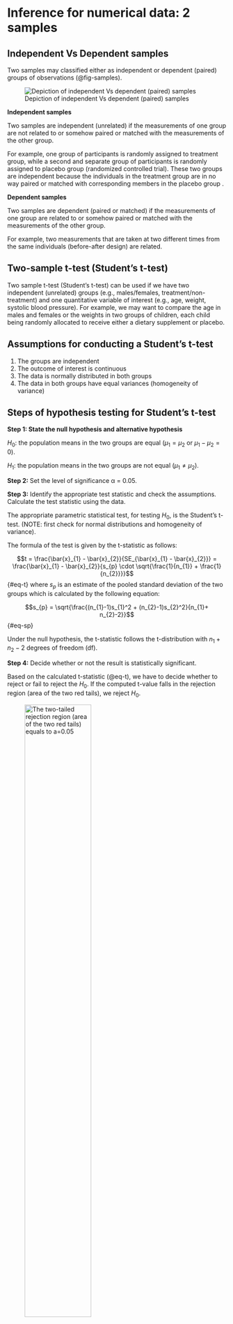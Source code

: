 # Inference for numerical data: 2 samples {#sec-two_samples}

## Independent Vs Dependent samples

Two samples may classified either as independent or dependent (paired) groups of observations (@fig-samples).

![Depiction of independent Vs dependent (paired) samples](images/samples.png){#fig-samples}

**Independent samples**

Two samples are independent (unrelated) if the measurements of one group are not related to or somehow paired or matched with the measurements of the other group.

For example, one group of participants is randomly assigned to treatment group, while a second and separate group of participants is randomly assigned to placebo group (randomized controlled trial). These two groups are independent because the individuals in the treatment group are in no way paired or matched with corresponding members in the placebo group .

**Dependent samples**

Two samples are dependent (paired or matched) if the measurements of one group are related to or somehow paired or matched with the measurements of the other group.

For example, two measurements that are taken at two different times from the same individuals (before-after design) are related.

## Two-sample t-test (Student's t-test)

Two sample t-test (Student's t-test) can be used if we have two independent (unrelated) groups (e.g., males/females, treatment/non-treatment) and one quantitative variable of interest (e.g., age, weight, systolic blood pressure). For example, we may want to compare the age in males and females or the weights in two groups of children, each child being randomly allocated to receive either a dietary supplement or placebo.

::: {.callout-warning icon="false"}
## **Assumptions for conducting a Student's t-test**

1.  The groups are independent
2.  The outcome of interest is continuous
3.  The data is normally distributed in both groups
4.  The data in both groups have equal variances (homogeneity of variance)
:::

::: {.callout-tip icon="false"}
## Steps of hypothesis testing for Student's t-test

**Step 1: State the null hypothesis and alternative hypothesis**

$H_{0}$: the population means in the two groups are equal ($μ_{1}=μ_{2}$ or $μ_{1} - μ_{2} = 0$).

$H_{1}$: the population means in the two groups are not equal ($μ_{1} \neq μ_{2}$).

**Step 2:** Set the level of significance α = 0.05.

**Step 3:** Identify the appropriate test statistic and check the assumptions. Calculate the test statistic using the data.

Τhe appropriate parametric statistical test, for testing $H_{0}$, is the Student's t-test. (NOTE: first check for normal distributions and homogeneity of variance).

The formula of the test is given by the t-statistic as follows:

$$t = \frac{\bar{x}_{1} - \bar{x}_{2}}{SE_{\bar{x}_{1} - \bar{x}_{2}}} = \frac{\bar{x}_{1} - \bar{x}_{2}}{s_{p} \cdot \sqrt{\frac{1}{n_{1}} + \frac{1}{n_{2}}}}$$ {#eq-t} where $s_{p}$ is an estimate of the pooled standard deviation of the two groups which is calculated by the following equation:

$$s_{p} = \sqrt{\frac{(n_{1}-1)s_{1}^2 + (n_{2}-1)s_{2}^2}{n_{1}+ n_{2}-2}}$$ {#eq-sp}

Under the null hypothesis, the t-statistic follows the t-distribution with $n_{1}+ n_{2}-2$ degrees of freedom (df).

**Step 4:** Decide whether or not the result is statistically significant.

Based on the calculated t-statistic (@eq-t), we have to decide whether to reject or fail to reject the $H_{0}$. If the computed t-value falls in the rejection region (area of the two red tails), we reject $H_{0}$.

![The two-tailed rejection region (area of the two red tails) equals to a=0.05](images/ttest1.png){#fig-ttest1 width="60%"}

In practice, we use the p-value (as generated by Jamovi based on the value of the t-statistic @eq-t) to guide our decision:

-   If p − value \< 0.05, reject the null hypothesis, $H_{0}$.
-   If p − value ≥ α, do not reject the null hypothesis, $H_{0}$.

The 95% confidence interval (CI) for the difference of the two means at significance level α=0.05, with df, and for a two-tailed t-test is given by:

$$ 95\% \ CI = \bar{x}_{1} - \bar{x}_{2} \pm t_{df;0.05/2} \cdot SE_{\bar{x}_{1} - \bar{x}_{2}}$$ {#eq-ci}

> Note that, if the means are significantly different (reject $H_{0}$), the 95% CI of the difference in means will not include **zero**.

**Step 5:** Interpretation of the results.

Report the difference in means, the 95% CI, and the p-value of the test.
:::

::: {.callout-important icon="false"}
## Not equal variances-Welch's t-test

If the assumption of equal variances is not satisfied, the t-statistic is given by the following expression (Welch's t-test):

$$t = \frac{\bar{x}_{1} - \bar{x}_{2}}{\sqrt{\frac{s_{1}^2}{n_{1}} + \frac{s_{2}^2}{n_{2}}}}$$ {#eq-t2}

The distribution of the test statistic is approximated as an ordinary t-distribution with the degrees of freedom df calculated using the Welch--Satterthwaite equation:

$$ df= \frac{(s_{1}^2/n_{1} + s_{2}^2/n_{2})^2}{(s_{1}^2/n_{1})^2/(n_{1}-1)+(s_{2}^2/n_{2})^2/(n_{2}-1)}$$ {#eq-sp2}
:::



::: {.callout-note icon="false"}
## Example-Student's t-test

Blood pressure levels were measured in 100 diabetic and 100 non-diabetic men aged 40-49 years. Mean systolic blood pressure (sbp) was 146.4 mmHg with standard deviation 18.5 mmHg among the diabetics and 140.4 mmHg with standard deviation 16.8 mmHg among the non-diabetics. Supposed that the assumptions of Normality and constant variance are satisfied, perform a two-tailed two-sample t-test to compare the means in the two groups (α=0.05).

**Step 1: State the null hypothesis and alternative hypothesis**

$H_{0}$: the population means of sbp in the two groups are equal ($μ_{1}=μ_{2}$ or $μ_{1} - μ_{2} = 0$).

$H_{1}$: the population means of sbp in the two groups are not equal ($μ_{1} \neq μ_{2}$).

**Step 2:** We set the level of significance α = 0.05.

**Step 3:** We calculate the test statistic.

First, we calculate the pooled standard deviation of the two groups (@eq-sp):

$$s_{p} = \sqrt{\frac{(n_{1}-1)s_{1}^2 + (n_{2}-1)s_{2}^2}{n_{1} + n_{2}-2}} = \sqrt{\frac{(100-1)18.5^2 + (100-1)16.8^2}{100 + 100-2}} \approx 17.67$$

and then the test t-statistic from @eq-t:

$$t = \frac{\bar{x}_{1} - \bar{x}_{2}}{s_{p} \cdot \sqrt{\frac{1}{n_{1}} + \frac{1}{n_{2}}}} = \frac{146.4 - 140.4}{17.67 \cdot \sqrt{\frac{1}{100} + \frac{1}{100}}} \approx 2.4$$ The t-statistic follows the t-distribution with 198 degrees of freedom (df).

Using a statistical calculator for t-distribution (such as the distrACTION module from Jamovi), we can compute the probability $Pr(T \geq 2.4)= 0.0087$ (@fig-t_p1). Then, the p-value for a two tailed test is 2\*0.0087=0.0174 \< 0.05 (reject $H_{0}$).

![We compute the probability $Pr(T \geq 2.4)= 0.0087$. The orange area is half of the p-value.](images/t_p1.png){#fig-t_p1 width="60%"}

The 95% confidence interval (CI) of the difference at α=0.05, for the two-tailed t-test and for 198 degrees of freedom is (@eq-ci):

$$ 95\% \ CI = \bar{x}_{1} - \bar{x}_{2} \pm t_{198;0.05/2} \cdot SE_{\bar{x}_{1} - \bar{x}_{2}}= 6 \pm 1.972 \cdot 2.5 \approx [1.1, 10.9] \ mmHg$$ Therefore, the 95% confidence interval for the difference in the two means ranges from 1.1 mmHg to 10.9 mmHg. Note that the **zero** is not included in the 95% CI of the difference in means.

**Step 5:** Interpretation of the results.

The mean systolic blood pressure (146.4 mmHg, sd=18.5 mmHg) in diabetic men is significantly higher than the mean systolic blood pressure in non-diabetic men (140.6 mmHg, sd=16.8 mmHg) (MD=6 mmHg, 95% CI: 1.1 to 10.9, p=0.017).
:::


::: {.callout-important icon="false"}
## Mann-Whitney U test

When there is violation of normality, the Mann-Whitney U test can be used. This test compares two independent samples based on the ranks of the values and is often considered the non-parametric equivalent to the Student's t-test.
:::

 

## Paired samples t-test

A paired t-test is used to assess whether the mean of the differences between the two related measurements, x and y, is significantly different from zero.

|     x     |     y     |      d = x-y          |
|-----------|-----------|-----------------------|
|  $x_{1}$  |   $y_{1}$ |   $d_{1}=x_{1}-y_{1}$ |
|  $x_{2}$  |   $y_{2}$ |   $d_{2}=x_{2}-y_{2}$ |
|  $x_{3}$  |   $y_{3}$ |   $d_{3}=x_{3}-y_{3}$ |
|    .      |      .     |            .         |
|  $x_{i}$  |   $y_{i}$ |   $d_{i}=x_{i}-y_{i}$ |
|    .      |       .    |            .         |
|  $x_{n}$  |   $y_{n}$ |   $d_{n}=x_{n}-y_{n}$ |

: The differences between the two related measurements, x and y. {#tbl-dif}


::: {.callout-warning icon="false"}
## **Assumptions for conducting a paired t-test**

1.  The groups are dependent
2.  The outcome of interest is continuous
3.  The **differences** between the pairs of measurements, $d_{i}$s, are normally distributed.
:::

Because of the paired nature of the data, the two samples must be of the same size, $n$. We have $n$ differences $d$, with sample mean $\bar{d}$ and standard deviation $s_{\bar{d}}$.


::: {.callout-tip icon="false"}
## Steps of hypothesis testing for paired t-test

**Step 1: State the null hypothesis and alternative hypothesis**

$H_{0}$: the mean of the differences in the population is zero ($μ_{\bar{d}}=0$).

$H_{1}$: the mean of the differences in the population is not zero ($μ_{\bar{d}} \neq 0$).

**Step 2:** Set the level of significance α = 0.05.

**Step 3:** Identify the appropriate test statistic and check the assumptions. Calculate the test statistic using the data.

Τhe appropriate parametric statistical test, for testing $H_{0}$, is the paired t-test. (NOTE: first check for normal distribution of the **differences**).

The formula of the test is given by the t-statistic as follows:

$$t = \frac{\bar{d}}{SE_{\bar{d}}} = \frac{\bar{d}}{s_{\bar{d}}/ \sqrt{n}}$$ {#eq-tp} 


where $s_{\bar{d}}/ \sqrt{n}$ is the estimate of standard error and $n$ is the number of pairs.

Under the null hypothesis, the t-statistic follows the t-distribution with $n-1$ degrees of freedom (df).

**Step 4:** Decide whether or not the result is statistically significant.

Based on the calculated t-statistic (@eq-tp), we have to decide whether to reject or fail to reject the $H_{0}$. If the computed t-value falls in the rejection region (area of the two red tails), we reject $H_{0}$.

![The two-tailed rejection region (area of the two red tails) equals to a=0.05](images/ttest1.png){#fig-ttest1 width="60%"}

In practice, we use the p-value (as generated by Jamovi based on the value of the t-statistic @eq-tp) to guide our decision:

-   If p − value \< 0.05, reject the null hypothesis, $H_{0}$.
-   If p − value ≥ α, do not reject the null hypothesis, $H_{0}$.

The 95% confidence interval (CI) for the differences at significance level α=0.05, with df, and for a two-tailed t-test is given by:

$$ 95\% \ CI = \bar{d} \pm t_{df;0.05/2} \cdot SE_{\bar{d}}$$ {#eq-cip}

> Note that, if the mean of the differences is significantly different from zero (reject $H_{0}$), the 95% CI of the mean of the differences will not include **zero**.

**Step 5:** Interpretation of the results.

Report the mean of the differences, the 95% CI, and the p-value of the test.
:::


::: {.callout-note icon="false"}
## Example-Paired t-test

Systolic blood pressure (sbp) levels were measured in 16 middle-aged men before and after a standard exercise. The mean of differences (after-before) in sbp following exercise was 6.6 mmHg (risen) and the standard deviation of the differences was 6.0 mmHg. Supposed that the assumption of Normality of the differences is satisfied, perform a two-tailed paired t-test to investigate if the mean of differences is significant (α=0.05).



**Step 1: State the null hypothesis and alternative hypothesis**

$H_{0}$: the mean of differences of sbp is zero ($μ_{\bar{d}}=0$).

$H_{1}$: the mean of differences of sbp is not zero ($μ_{\bar{d}} \neq 0$).


**Step 2:** We set the level of significance α = 0.05.

**Step 3:** We calculate the test statistic.

The test t-statistic from @eq-tp is:

$$t = \frac{\bar{d}}{s_{\bar{d}}/ \sqrt{n}} = \frac{6.6}{6/ \sqrt{16}} = \frac{6.6}{6/ 4} = 4.4$$


The t-statistic follows the t-distribution with 15 degrees of freedom (df).

Using a statistical calculator for t-distribution (such as the distrACTION module from Jamovi), we can compute the probability $Pr(T \geq 4.4)= 0.0003$ (@fig-t_p2). Then, the p-value for a two tailed test is 2\*0.0003=0.0006 \< 0.05 (reject $H_{0}$).

![We compute the probability $Pr(T \geq 4.4)= 0.0003$. The orange area is half of the p-value.](images/t_p2.png){#fig-t_p2 width="60%"}

The 95% confidence interval (CI) of the difference at α=0.05, for the two-tailed t-test and for 15 degrees of freedom is (@eq-cip):

$$ 95\% \ CI = \bar{d} \pm t_{15;0.05/2} \cdot SE_{\bar{d}}= 6.6 \pm 2.131 \cdot 1.5= 6.6 \pm 3.197 \approx [3.4, 9.8] \ mmHg$$ 

Therefore, the 95% confidence interval for mean of the differences ranges from 3.4 mmHg to 9.8 mmHg. Note that the **zero** is not included in the 95% CI mean of differences.

**Step 5:** Interpretation of the results.

The mean of differences (after-before) in systolic blood pressure following exercise was 6.6 mmHg (sd=6.0 mmHg) which was a significant increase (p<0.001).

:::



::: {.callout-important icon="false"}
## Wilcoxon Signed-Rank test

When there is violation of normality in the distribution of the differences, Wilcoxon Signed-Rank test can be used. This test is based on the sign and the magnitude of the rank of the differences between pairs of measurements. It is often considered the non-parametric equivalent to the paired t-test.
:::

